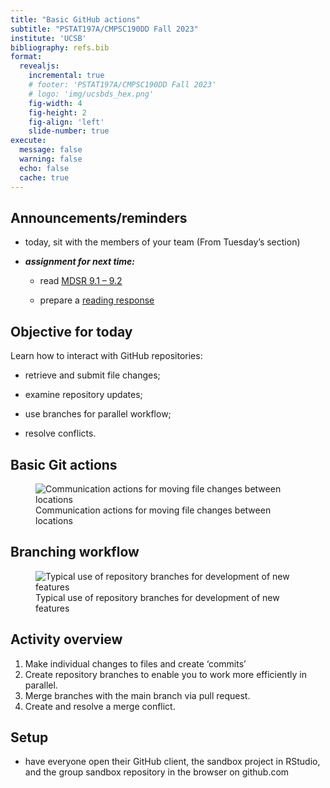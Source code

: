 ```yaml
---
title: "Basic GitHub actions"
subtitle: "PSTAT197A/CMPSC190DD Fall 2023"
institute: 'UCSB'
bibliography: refs.bib
format: 
  revealjs:
    incremental: true
    # footer: 'PSTAT197A/CMPSC190DD Fall 2023'
    # logo: 'img/ucsbds_hex.png'
    fig-width: 4
    fig-height: 2
    fig-align: 'left'
    slide-number: true
execute:
  message: false
  warning: false
  echo: false
  cache: true
---
```


## Announcements/reminders

-   today, sit with the members of your team (From Tuesday's section)

-   ***assignment for next time:***

    -   read [MDSR 9.1 -- 9.2](https://mdsr-book.github.io/mdsr2e/ch-foundations.html#samples-and-populations)

    -   prepare a [reading response](https://forms.gle/QSWcR2GpTvQ3Lx8x5)

## Objective for today

Learn how to interact with GitHub repositories:

-   retrieve and submit file changes;

-   examine repository updates;

-   use branches for parallel workflow;

-   resolve conflicts.

## Basic Git actions

![Communication actions for moving file changes between locations](img/github-localremote-diagram.png)

## Branching workflow

![Typical use of repository branches for development of new features](img/github-branch-diagram.png)

## Activity overview

1.  Make individual changes to files and create 'commits'
2.  Create repository branches to enable you to work more efficiently in parallel.
3.  Merge branches with the main branch via pull request.
4.  Create and resolve a merge conflict.

## Setup

-   have everyone open their GitHub client, the sandbox project in RStudio, and the group sandbox repository in the browser on github.com


